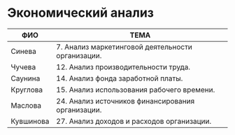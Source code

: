 # Экономический анализ 

| ФИО         |                        ТЕМА                            |
| ----------- | ------------------------------------------------------ |
| Cинева      | 7. Анализ маркетинговой деятельности организации. |
| Чучева      | 12. Анализ производительности труда. |
| Саунина  | 14. Анализ фонда заработной платы.|
| Круглова    | 15. Анализ использования рабочего времени. |
| Маслова     | 24. Анализ источников финансирования организации. |
| Кувшинова   | 27. Анализ доходов и расходов организации. |



